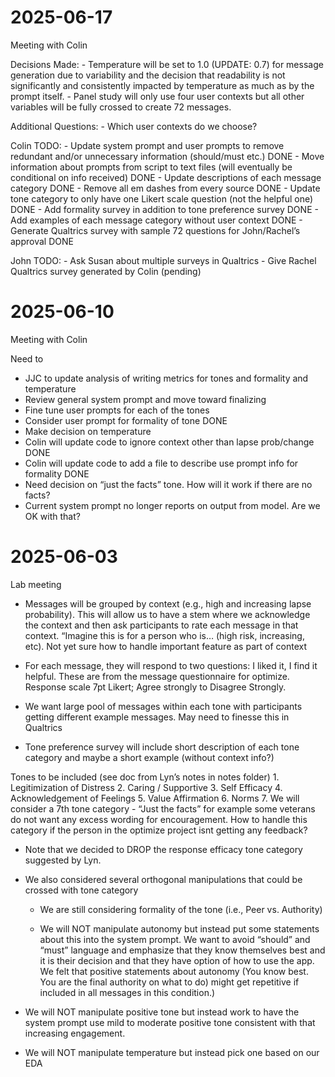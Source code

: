 # 2025-06-17
Meeting with Colin

Decisions Made:
- Temperature will be set to 1.0 (UPDATE: 0.7) for message generation due to variability and the decision that 
  readability is not significantly and consistently impacted by temperature as much as by the prompt itself.
- Panel study will only use four user contexts but all other variables will be fully crossed to create 72 messages.

Additional Questions:
- Which user contexts do we choose?

Colin TODO:
- Update system prompt and user prompts to remove redundant and/or unnecessary information (should/must etc.)   DONE
- Move information about prompts from script to text files (will eventually be conditional on info received)    DONE
- Update descriptions of each message category                                                                  DONE
- Remove all em dashes from every source                                                                        DONE
- Update tone category to only have one Likert scale question (not the helpful one)                             DONE
- Add formality survey in addition to tone preference survey                                                    DONE
- Add examples of each message category without user context                                                    DONE
- Generate Qualtrics survey with sample 72 questions for John/Rachel's approval                                 DONE

John TODO:
- Ask Susan about multiple surveys in Qualtrics
- Give Rachel Qualtrics survey generated by Colin (pending)



# 2025-06-10
Meeting with Colin

Need to

- JJC to update analysis of writing metrics for tones and formality and temperature
- Review general system prompt and move toward finalizing
- Fine tune user prompts for each of the tones
- Consider user prompt for formality of tone                                            DONE
- Make decision on temperature
- Colin will update code to ignore context other than lapse prob/change                 DONE
- Colin will update code to add a file to describe use prompt info for formality        DONE
- Need decision on "just the facts" tone.  How will it work if there are no facts?
- Current system prompt no longer reports on output from model.  Are we OK with that?



# 2025-06-03
Lab meeting

- Messages will be grouped by context (e.g., high and increasing lapse probability).   This will allow us to have a stem where we acknowledge the context and then ask participants to rate each message in that context.  "Imagine this is for a person who is… (high risk, increasing, etc).  Not yet sure how to handle important feature as part of context

- For each message, they will respond to two questions: I liked it, I find it helpful. These are from the message questionnaire for optimize. Response scale 7pt Likert; Agree strongly to Disagree Strongly.

- We want large pool of messages within each tone with participants getting different example messages.   May need to finesse this in Qualtrics

- Tone preference survey will include short description of each tone category and maybe a short example (without context info?)

Tones to be included (see doc from Lyn's notes in notes folder)
1.     Legitimization of Distress
2.     Caring / Supportive
3.     Self Efficacy
4.     Acknowledgement of Feelings
5.     Value Affirmation
6.     Norms
7.     We will consider a 7th tone category - "Just the facts"  for example some veterans do not want any excess wording for encouragement.  How to handle this category if the person in the optimize project isnt getting any feedback?

- Note that we decided to DROP the response efficacy tone category suggested by Lyn.

- We also considered several orthogonal manipulations that could be crossed with tone category

  - We are still considering formality of the tone (i.e., Peer vs. Authority) 

  - We will NOT manipulate autonomy but instead put some statements about this into the system prompt. We want to avoid “should” and “must” language and emphasize that they know themselves best and it is their decision and that they have option of how to use the app.   We felt that positive statements about autonomy (You know best. You are the final authority on what to do) might get repetitive if included in all messages in this condition.)

- We will NOT manipulate positive tone but instead work to have the system prompt use mild to moderate positive tone consistent with that increasing engagement.
 
- We will NOT manipulate temperature but instead pick one based on our EDA
